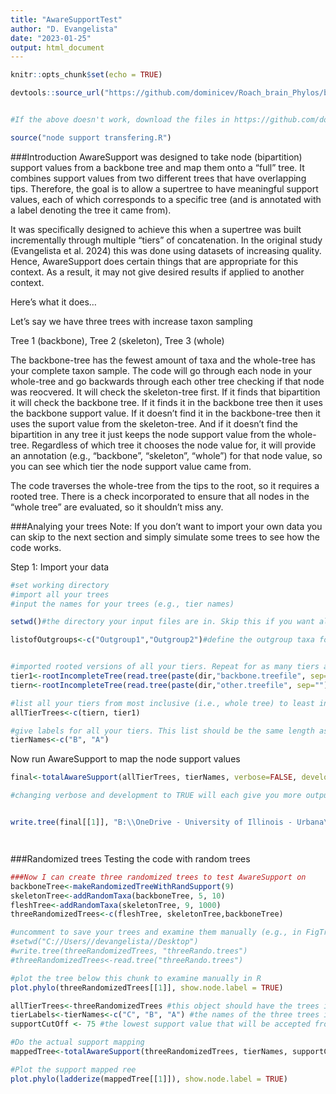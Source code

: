 ```yaml
---
title: "AwareSupportTest"
author: "D. Evangelista"
date: "2023-01-25"
output: html_document
---
```


```r
knitr::opts_chunk$set(echo = TRUE)
```


```r
devtools::source_url("https://github.com/dominicev/Roach_brain_Phylos/blob/main/tree%20functions.R") #direct path to R source file


#If the above doesn't work, download the files in https://github.com/dominicev/Roach_brain_Phylos/ and call the file "node support transfering.R" using source(). i.e....

source("node support transfering.R") 

```

###Introduction
AwareSupport was designed to take node (bipartition) support values from a backbone tree and map them onto a "full" tree. It combines support values from two different trees that have overlapping tips. Therefore, the goal is to allow a supertree to have meaningful support values, each of which corresponds to a specific tree (and is annotated with a label denoting the tree it came from).

It was specifically designed to achieve this when a supertree was built incrementally through multiple "tiers" of concatenation. In the original study (Evangelista et al. 2024) this was done using datasets of increasing quality. Hence, AwareSupport does certain things that are appropriate for this context. As a result, it may not give desired results if applied to another context.

Here's what it does...

Let's say we have three trees with increase taxon sampling

Tree 1 (backbone), Tree 2 (skeleton), Tree 3 (whole)

The backbone-tree has the fewest amount of taxa and the whole-tree has your complete taxon sample. The code will go through each node in your whole-tree and go backwards through each other tree checking if that node was reocvered. It will check the skeleton-tree first. If it finds that bipartition it will check the backbone tree. If it finds it in the backbone tree then it uses the backbone support value. If it doesn't find it in the backbone-tree then it uses the suport value from the skeleton-tree. And if it doesn't find the bipartition in any tree it just keeps the node support value from the whole-tree. Regardless of which tree it chooses the node value for, it will provide an annotation (e.g., "backbone", "skeleton", "whole") for that node value, so you can see which tier the node support value came from. 

The code traverses the whole-tree from the tips to the root, so it requires a rooted tree. There is a check incorporated to ensure that all nodes in the "whole tree" are evaluated, so it shouldn't miss any.


###Analying your trees
Note: If you don't want to import your own data you can skip to the next section and simply simulate some trees to see how the code works.

Step 1: Import your data


```r
#set working directory
#import all your trees
#input the names for your trees (e.g., tier names)

setwd()#the directory your input files are in. Skip this if you want all your files in the same folder as this R notebook

listofOutgroups<-c("Outgroup1","Outgroup2")#define the outgroup taxa for your trees. If you most distant outgroup is in all trees then you only need to have a list of one element. Otherwise, make this object a list of multiple outgroups starting from the most distant to the most closely related to the ingroup. If the latter case, the support values in the outgroup (only) will likely not be correct.


#imported rooted versions of all your tiers. Repeat for as many tiers as needed
tier1<-rootIncompleteTree(read.tree(paste(dir,"backbone.treefile", sep="")), listofOutgroups)
tiern<-rootIncompleteTree(read.tree(paste(dir,"other.treefile", sep="")), listofOutgroups)

#list all your tiers from most inclusive (i.e., whole tree) to least inclusive (i.e., backbone tree).
allTierTrees<-c(tiern, tier1)

#give labels for all your tiers. This list should be the same length as allTierTrees. Shorter labels are better
tierNames<-c("B", "A")


```

Now run AwareSupport to map the node support values
```r

final<-totalAwareSupport(allTierTrees, tierNames, verbose=FALSE, developmentMode=FALSE)

#changing verbose and development to TRUE will each give you more output information when running the script. Helpful for troubleshooting...otherwise might be unnecessary.


write.tree(final[[1]], "B:\\OneDrive - University of Illinois - Urbana\\Projects\\PHY_Blab_2\\bioinformatics\\PhyBlab2 full analysis\\4 - assess-visualize support\\2 - assessing support\\RewrittenNodesupportAndStatus.CDDbest.tre")




```




###Randomized trees
Testing the code with random trees

```r
###Now I can create three randomized trees to test AwareSupport on
backboneTree<-makeRandomizedTreeWithRandSupport(9)
skeletonTree<-addRandomTaxa(backboneTree, 5, 10)
fleshTree<-addRandomTaxa(skeletonTree, 9, 1000)
threeRandomizedTrees<-c(fleshTree, skeletonTree,backboneTree)

#uncomment to save your trees and examine them manually (e.g., in FigTree)
#setwd("C://Users//devangelista//Desktop") 
#write.tree(threeRandomizedTrees, "threeRando.trees")
#threeRandomizedTrees<-read.tree("threeRando.trees")

#plot the tree below this chunk to examine manually in R
plot.phylo(threeRandomizedTrees[[1]], show.node.label = TRUE)

```

```r

allTierTrees<-threeRandomizedTrees #this object should have the trees in order from highest tier to lowest tier (i.e. most inclusive to least inclusive)
tierLabels<-tierNames<-c("C", "B", "A") #the names of the three trees in the same order as the trees
supportCutOff <- 75 #the lowest support value that will be accepted from a tier. You can also try anything you like for this test but 65 to 90 is recommended

#Do the actual support mapping
mappedTree<-totalAwareSupport(threeRandomizedTrees, tierNames, supportCutOff)

#Plot the support mapped ree
plot.phylo(ladderize(mappedTree[[1]]), show.node.label = TRUE)

```


